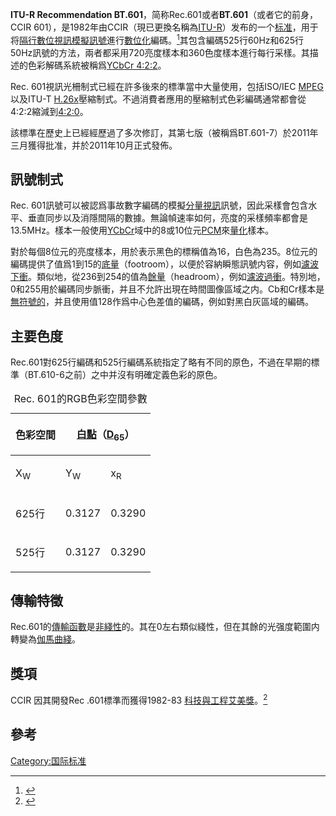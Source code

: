 '''ITU-R Recommendation BT.601'''，简称Rec.601或者'''BT.601'''（或者它的前身，CCIR 601），是1982年由CCIR（現已更換名稱為[[ITU-R|ITU-R]]）发布的一个[[标准|标准]]，用于将[[隔行扫描|隔行]][[數位視訊|數位視訊]][[模擬信號|模擬訊號]]進行[[數位化|數位化]]編碼。<ref>{{Cite web|url=https://www.itu.int/rec/R-REC-BT.601/|title=BT.601 : Studio encoding parameters of digital television for standard 4:3 and wide screen 16:9 aspect ratios|accessdate=2019-05-17|work=www.itu.int|archive-date=2019-07-30|archive-url=https://web.archive.org/web/20190730081318/https://www.itu.int/rec/R-REC-BT.601/|dead-url=no}}</ref>其包含編碼525行60Hz和625行50Hz訊號的方法，兩者都采用720亮度樣本和360色度樣本進行每行采樣。其描述的色彩解碼系統被稱爲[[色度抽样#4:2:2|YCbCr 4:2:2]]。

Rec. 601視訊光柵制式已經在許多後來的標準當中大量使用，包括ISO/IEC [[MPEG|MPEG]]以及ITU-T [[ITU-T_VCEG|H.26x]]壓縮制式。不過消費者應用的壓縮制式色彩編碼通常都會從4:2:2縮減到[[4:2:0|4:2:0]]。

該標準在歷史上已經經歷過了多次修訂，其第七版（被稱爲BT.601-7）於2011年三月獲得批准，并於2011年10月正式發佈。

== 訊號制式 ==
Rec. 601訊號可以被認爲事故數字編碼的模擬[[色差端子|分量視訊]]訊號，因此采樣會包含水平、垂直同步以及消隱間隔的數據。無論幀速率如何，亮度的采樣頻率都會是13.5MHz。樣本一般使用[[YCbCr|YCbCr]]域中的8或10位元[[脈衝編碼調變|PCM]]來[[量化_(信号处理)|量化]]樣本。

對於每個8位元的亮度樣本，用於表示黑色的標稱值為16，白色為235。8位元的編碼提供了值爲1到15的[[底量|底量]]（footroom），以便於容納瞬態訊號内容，例如[[濾波下衝|濾波下衝]]。類似地，從236到254的值為[[餘量|餘量]]（headroom），例如[[振鈴效應|濾波過衝]]。特別地，0和255用於編碼同步脈衝，并且不允許出現在時間圖像區域之内。Cb和Cr樣本是[[移码|無符號的]]，并且使用值128作爲中心色差值的編碼，例如對黑白灰區域的編碼。

== 主要色度 ==
Rec.601對625行編碼和525行編碼系統指定了略有不同的原色，不過在早期的標準（BT.610-6之前）之中并沒有明確定義色彩的原色。
{| class="wikitable"
|+Rec. 601的RGB色彩空間參數
! rowspan="2" |色彩空間
! colspan="2" |[[白点|白點]]（[[D65光源|D<sub>65</sub>]]）
! colspan="6" |原色
|-
!X<sub>W</sub>
!Y<sub>W</sub>
!x<sub>R</sub>
!y<sub>R</sub>
!x<sub>G</sub>
!y<sub>G</sub>
!x<sub>B</sub>
!y<sub>B</sub>
|-
|625行
|0.3127
|0.3290
|0.640
|0.330
|0.290
|0.600
|0.150
|0.060
|-
|525行
|0.3127
|0.3290
|0.630
|0.340
|0.310
|0.595
|0.155
|0.070
|}

== 傳輸特徵 ==
Rec.601的[[传递函数|傳輸函數]]是[[非線性系統|非綫性]]的。其在0左右類似綫性，但在其餘的光强度範圍内轉變為[[伽瑪校正|伽馬曲綫]]。

== 獎項 ==
CCIR 因其開發Rec .601標準而獲得1982-83 [[科技與工程艾美獎|科技與工程艾美獎]]。<ref>{{Cite web|url=https://www.itu.int/net/ITU-R/index.asp?category=information&rlink=rec-601&lang=en|title=Radiocommunication Sector (ITU-R) - Rec. ITU-R BT.601 25th Anniversary and still ´in force´ - the bridge that joined the analogue and digital worlds (1982-2007)|accessdate=2019-05-17|work=www.itu.int|archive-date=2019-07-28|archive-url=https://web.archive.org/web/20190728193441/https://www.itu.int/net/ITU-R/index.asp?category=information&rlink=rec-601&lang=en|dead-url=no}}</ref>

== 參考 ==
<references />

{{色彩空間}}

[[Category:国际标准|Category:国际标准]]